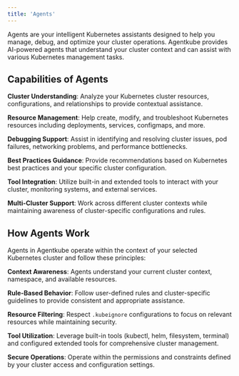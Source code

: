 ```yaml
---
title: 'Agents'
---
```


Agents are your intelligent Kubernetes assistants designed to help you manage, debug, and optimize your cluster operations. Agentkube provides AI-powered agents that understand your cluster context and can assist with various Kubernetes management tasks.

## Capabilities of Agents

**Cluster Understanding**: Analyze your Kubernetes cluster resources, configurations, and relationships to provide contextual assistance.

**Resource Management**: Help create, modify, and troubleshoot Kubernetes resources including deployments, services, configmaps, and more.

**Debugging Support**: Assist in identifying and resolving cluster issues, pod failures, networking problems, and performance bottlenecks.

**Best Practices Guidance**: Provide recommendations based on Kubernetes best practices and your specific cluster configuration.

**Tool Integration**: Utilize built-in and extended tools to interact with your cluster, monitoring systems, and external services.

**Multi-Cluster Support**: Work across different cluster contexts while maintaining awareness of cluster-specific configurations and rules.

## How Agents Work

Agents in Agentkube operate within the context of your selected Kubernetes cluster and follow these principles:

**Context Awareness**: Agents understand your current cluster context, namespace, and available resources.

**Rule-Based Behavior**: Follow user-defined rules and cluster-specific guidelines to provide consistent and appropriate assistance.

**Resource Filtering**: Respect `.kubeignore` configurations to focus on relevant resources while maintaining security.

**Tool Utilization**: Leverage built-in tools (kubectl, helm, filesystem, terminal) and configured extended tools for comprehensive cluster management.

**Secure Operations**: Operate within the permissions and constraints defined by your cluster access and configuration settings.


